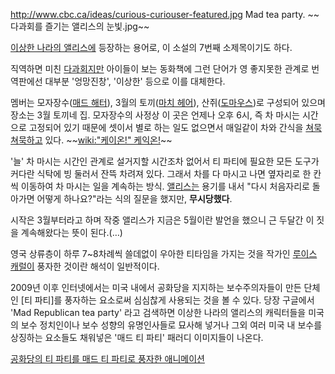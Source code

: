 http://www.cbc.ca/ideas/curious-curiouser-featured.jpg
Mad tea party.
~~다과회를 즐기는 앨리스의 눈빛.jpg~~


[[이상한 나라의 앨리스]]에 등장하는 용어로, 이 소설의 7번째 소제목이기도 하다.

직역하면 미친 [[다과회]]지만 아이들이 보는 동화책에 그런 단어가 영 좋지못한 관계로 번역판에선 대부분 '엉망진창', '이상한' 등으로 이를 대체한다.

멤버는 모자장수([[매드 해터]]), 3월의 토끼([[마치 헤어]]), 산쥐([[도마우스]])로 구성되어 있으며 장소는 3월 토끼네 집. 모자장수의 사정상 이 곳은 언제나 오후 6시, 즉 차 마시는 시간으로 고정되어 있기 때문에 셋이서 별로 하는 일도 없으면서 매일같이 차와 간식을 [[쳐묵쳐묵]]하고 있다. ~~[[wiki:"케이온!" 케익온!]]~~

'늘' 차 마시는 시간인 관계로 설거지할 시간조차 없어서 티 파티에 필요한 모든 도구가 커다란 식탁에 빙 둘러서 잔뜩 차려져 있다. 그래서 차를 다 마시고 나면 옆자리로 한 칸씩 이동하여 차 마시는 일을 계속하는 방식. [[앨리스]]는 용기를 내서 "다시 처음자리로 돌아가면 어떻게 하나요?"라는 식의 질문을 했지만, '''무시당했다'''.

시작은 3월부터라고 하며 작중 앨리스가 지금은 5월이란 발언을 했으니 근 두달간 이 짓을 계속해왔다는 뜻이 된다.(…)

영국 상류층이 하루 7~8차례씩 쓸데없이 우아한 티타임을 가지는 것을 작가인 [[루이스 캐럴]]이 풍자한 것이란 해석이 일반적이다.

2009년 이후 인터넷에서는 미국 내에서 공화당을 지지하는 보수주의자들이 만든 단체인 [티 파티]를 풍자하는 요소로써 심심찮게 사용되는 것을 볼 수 있다. 당장 구글에서 'Mad Republican tea party' 라고 검색하면 이상한 나라의 앨리스의 캐릭터들을 미국의 보수 정치인이나 보수 성향의 유명인사들로 묘사해 넣거나 그외 여러 미국 내 보수를 상징하는 요소들도 채워넣은 '매드 티 파티' 패러디 이미지들이 나온다. 

[http://www.youtube.com/watch?v=nyIZIiY81Ek 공화당의 티 파티를 매드 티 파티로 풍자한 애니메이션]

